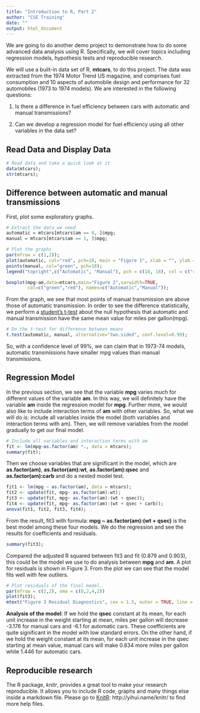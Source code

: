 ```yaml
---
title: "Introduction to R, Part 2"
author: "CSE Training"
date: ""
output: html_document
---
```


We are going to do another demo project to demonstrate how to do some advanced data analysis using R. Specifically, we will cover topics including regression models, hypothesis tests and reproducible research. 

We will use a built-in data set of R, **mtcars**, to do this project. The data was extracted from the 1974 Motor Trend US magazine, and comprises fuel consumption and 10 aspects of automobile design and performance for 32 automobiles (1973 to 1974 models). We are interested in the following questions:

1. Is there a difference in fuel efficiency between cars with automatic and manual transmissions? 

2. Can we develop a regression model for fuel efficiency using all other variables in the data set?

## Read Data and Display Data

```r
# Read data and take a quick look at it
data(mtcars);
str(mtcars);
```

## Difference between automatic and manual transmissions

First, plot some exploratory graphs. 

```r
# Extract the data we need
automatic = mtcars[mtcars$am == 0, ]$mpg; 
manual = mtcars[mtcars$am == 1, ]$mpg;

# Plot the graphs
par(mfrow = c(1,2));
plot(automatic, col="red", pch=18, main = "Figure 1", xlab = "", ylab = "Miles per Gallon");
points(manual, col="green", pch=18);
legend("topright",c("Automatic", "Manual"), pch = c(18, 18), col = c("red", "green"));

boxplot(mpg~am,data=mtcars,main="Figure 2",varwidth=TRUE, 
        col=c("green","red"), names=c("Automatic","Manual"));
```

From the graph, we see that most points of manual transmission are above those of automatic transmission. In order to see the difference statistically, we perform a [student's t-test](http://en.wikipedia.org/wiki/Student's_t-test) about the null hypothesis that automatic and manual transmission have the same mean value for miles per gallon(mpg). 

```r
# Do the t-test for difference between means
t.test(automatic, manual, alternative="two.sided", conf.level=0.99);
```

So, with a confidence level of 99%, we can claim that in 1973-74 models, automatic transmissions have smaller mpg values than manual transmissions. 

## Regression Model

In the previous section, we see that the variable **mpg** varies much for different values of the variable **am**. In this way, we will definitely have the variable **am** inside the regression model for **mpg**. Further more, we would also like to include interaction terms of **am** with other variables. So, what we will do is: include all variables inside the model (both variables and interaction terms with am). Then, we will remove variables from the model gradually to get our final model.

```r
# Include all variables and interaction terms with am
fit <- lm(mpg~as.factor(am) *., data = mtcars);
summary(fit);
```

Then we choose variables that are significant in the model, which are **as.factor(am)**, **as.factor(am):wt**, **as.factor(am):qsec** and **as.factor(am):carb** and do a nested model test. 

```r
fit1 <- lm(mpg ~ as.factor(am), data = mtcars);
fit2 <- update(fit, mpg~ as.factor(am):wt);
fit3 <- update(fit, mpg~ as.factor(am):(wt + qsec));
fit4 <- update(fit, mpg~ as.factor(am):(wt + qsec + carb));
anova(fit1, fit2, fit3, fit4);
```

From the result, fit3 with formula: **mpg ~ as.factor(am):(wt + qsec)** is the best model among these four models. We do the regression and see the results for coefficients and residuals. 

```r
summary(fit3);
```

Compared the adjusted R squared between fit3 and fit (0.879 and 0.903), this could be the model we use to do analysis between **mpg** and **am**. A plot for residuals is shown in Figure 3. From the plot we can see that the model fits well with few outliers. 

```r
# Plot residuals of the final model.
par(mfrow = c(2,2), oma = c(0,2,4,2))
plot(fit3);
mtext("Figure 3 Residual Diagnostics", cex = 1.5, outer = TRUE, line = 1)
```

**Analysis of the model**: If we hold the **qsec** constant at its mean, for each unit increase in the weight starting at mean, miles per gallon will decrease -3.176 for manual cars and -6.1 for automatic cars. These coefficients are quite significant in the model with low standard errors. On the other hand, if we hold the weight constant at its mean, for each unit increase in the qsec starting at mean value, manual cars will make 0.834 more miles per gallon while 1.446 for automatic cars.


## Reproducible research

The R package, *knitr*, provides a great tool to make your research reproducible. It allows you to include R code, graphs and many things else inside a markdown file. Please go to [KnitR](http://yihui.name/knitr/): http://yihui.name/knitr/ to find more help files. 




